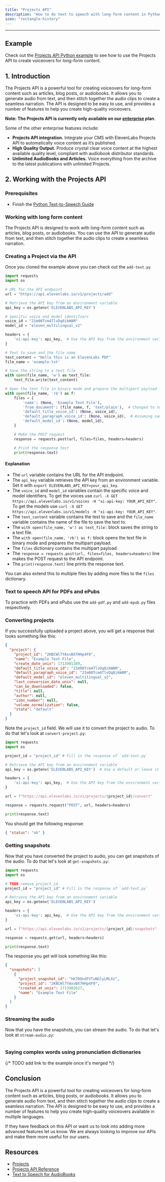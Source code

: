 ```yaml
---
title: "Projects API"
description: "How to do text to speech with long-form content in Python by using the Projects API"
icon: "rectangle-history"
---
```


---

## Example

Check out the [Projects API Python example](https://github.com/elevenlabs/elevenlabs-examples/tree/main/examples/text-to-speech/python/projects-api) to see how to use the Projects API to create voiceovers for long-form content.

## 1. Introduction

The Projects API is a powerful tool for creating voiceovers for long-form content such as articles, blog posts, or audiobooks. It allows you to generate audio from text, and then stitch together the audio clips to create a seamless narration. The API is designed to be easy to use, and provides a number of features to help you create high-quality voiceovers.

**Note: The Projects API is currently only available on our [enterprise](https://elevenlabs.io/enterprise) plan**.

Some of the other enterprise features include:

- **Projects API integration.** Integrate your CMS with ElevenLabs Projects API to automatically voice content as it’s published.
- **High Quality Output.** Produce crystal clear voice content at the highest available quality level, compliant with audiobook distributor standards.
- **Unlimited AudioBooks and Articles.** Voice everything from the archive to the latest publications with unlimited Projects.

## 2. Working with the Projects API

### Prerequisites

- Finish the [Python Text-to-Speech Guide](https://elevenlabs.io/docs/api-reference/python-text-to-speech-guide#introduction)

### Working with long form content

The Projects API is designed to work with long-form content such as articles, blog posts, or audiobooks. You can use the API to generate audio from text, and then stitch together the audio clips to create a seamless narration.

### Creating a Project via the API

Once you cloned the example above you can check out the `add-text.py`

```python
import requests
import os

# URL for the API endpoint
url = "https://api.elevenlabs.io/v1/projects/add"

# Retrieve the API key from an environment variable
api_key = os.getenv('ELEVENLABS_API_KEY')

# Specific voice and model identifiers
voice_id = "21m00Tcm4TlvDq8ikWAM"
model_id = "eleven_multilingual_v2"

headers = {
    'xi-api-key': api_key,  # Use the API key from the environment variable
}

# Text to save and the file name
text_content = "Hello this is an ElevenLabs PDF"
file_name = 'example.txt'

# Save the string to a text file
with open(file_name, 'w') as text_file:
    text_file.write(text_content)

# Open the text file in binary mode and prepare the multipart payload
with open(file_name, 'rb') as f:
    files = {
        'name': (None, 'Example Text File'),
        'from_document': (file_name, f, 'text/plain'),  # Changed to text/plain for a text file
        'default_title_voice_id': (None, voice_id),
        'default_paragraph_voice_id': (None, voice_id),  # Assuming same voice_id for paragraph
        'default_model_id': (None, model_id),
    }

    # Make the POST request
    response = requests.post(url, files=files, headers=headers)

    # Print the response text
    print(response.text)
```

#### Explanation

- The `url` variable contains the URL for the API endpoint.
- The `api_key` variable retrieves the API key from an environment variable. Set it with `export ELEVENLABS_API_KEY=your_api_key`.
- The `voice_id` and `model_id` variables contain the specific voice and model identifiers. To get the voices use `curl -X GET https://api.elevenlabs.io/v1/voices -H "xi-api-key: YOUR_API_KEY"`. To get the models use `curl -X GET https://api.elevenlabs.io/v1/models -H "xi-api-key: YOUR_API_KEY"`.
- The `text_content` variable contains the text to save and the `file_name` variable contains the name of the file to save the text to.
- The `with open(file_name, 'w') as text_file:` block saves the string to a text file.
- The `with open(file_name, 'rb') as f:` block opens the text file in binary mode and prepares the multipart payload.
- The `files` dictionary contains the multipart payload.
- The `response = requests.post(url, files=files, headers=headers)` line makes the POST request to the API endpoint.
- The `print(response.text)` line prints the response text.

You can also extend this to multiple files by adding more files to the `files` dictionary.

### Text to speech API for PDFs and ePubs

To practice with PDFs and ePubs use the `add-pdf.py` and `add-epub.py` files respectively.

### Converting projects

If you successfully uploaded a project above, you will get a response that looks something like this:

```json
{
  "project": {
    "project_id": "2KBCWl7YAxvBX7HHp4F0",
    "name": "Example Text File",
    "create_date_unix": 1713901389,
    "default_title_voice_id": "21m00Tcm4TlvDq8ikWAM",
    "default_paragraph_voice_id": "21m00Tcm4TlvDq8ikWAM",
    "default_model_id": "eleven_multilingual_v2",
    "last_conversion_date_unix": null,
    "can_be_downloaded": false,
    "title": null,
    "author": null,
    "isbn_number": null,
    "volume_normalization": false,
    "state": "default"
  }
}
```

Note the `project_id` field. We will use it to convert the project to audio. To do that let's look at `convert-project.py`:

```python
import requests
import os

project_id = "project_id" # Fill in the response of `add-text.py`

# Retrieve the API key from an environment variable
api_key = os.getenv('ELEVENLABS_API_KEY')  # Use a default or leave it to raise an error if not set

headers = {
    'xi-api-key': api_key,  # Use the API key from the environment variable
}

url = f"https://api.elevenlabs.io/v1/projects/{project_id}/convert"

response = requests.request("POST", url, headers=headers)

print(response.text)
```

You should get the following response:

```json
{ "status": "ok" }
```

### Getting snapshots

Now that you have converted the project to audio, you can get snapshots of the audio. To do that let's look at `get-snapshots.py`:

```python
import requests
import os

# TODO remove project_id
project_id = "project_id" # Fill in the response of `add-text.py`

# Retrieve the API key from an environment variable
api_key = os.getenv('ELEVENLABS_API_KEY')

headers = {
    'xi-api-key': api_key,  # Use the API key from the environment variable
}

url = f"https://api.elevenlabs.io/v1/projects/{project_id}/snapshots"

response = requests.get(url, headers=headers)

print(response.text)
```

The response you get will look something like this:

```json
{
  "snapshots": [
    {
      "project_snapshot_id": "hK7DQndFVTuNGlyLMLXz",
      "project_id": "2KBCWl7YAxvBX7HHp4F0",
      "created_at_unix": 1713902627,
      "name": "Example Text File"
    }
  ]
}
```

### Streaming the audio

Now that you have the snapshots, you can stream the audio. To do that let's look at `stream-audio.py`:

```python


```

### Saying complex words using pronunciation dictionaries

{/* TODO add link to the example once it's merged */}

## Conclusion

The Projects API is a powerful tool for creating voiceovers for long-form content such as articles, blog posts, or audiobooks. It allows you to generate audio from text, and then stitch together the audio clips to create a seamless narration. The API is designed to be easy to use, and provides a number of features to help you create high-quality voiceovers available in multiple languages.

If they have feedback on this API or want us to look into adding more advanced features let us know. We are always looking to improve our APIs and make them more useful for our users.

## Resources

- [Projects](https://elevenlabs.io/projects)
- [Projects API Reference](https://elevenlabs.io/docs/api-reference/get-projects)
- [Text to Speech for AudioBooks](https://elevenlabs.io/use-cases/audiobooks)
